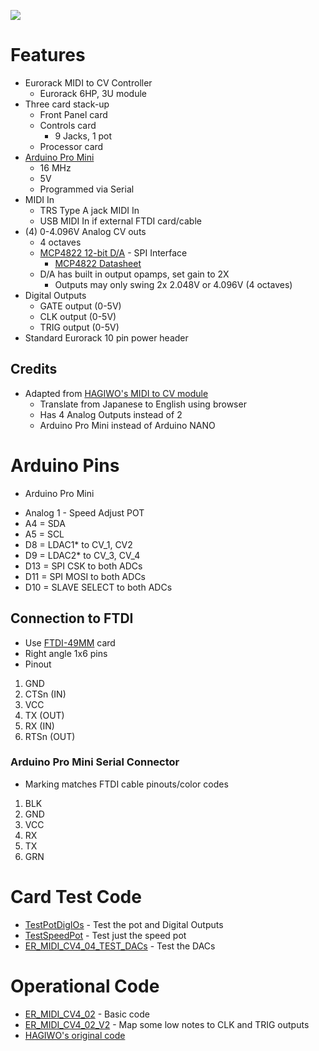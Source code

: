 <img src="http://land-boards.com/blwiki/images/a/a5/ER-MIDI-CV4-02_P1080867-720px.jpg"></img>

= Features =

* Eurorack MIDI to CV Controller
** Eurorack 6HP, 3U module
* Three card stack-up
** Front Panel card
** Controls card
*** 9 Jacks, 1 pot
** Processor card
* [http://land-boards.com/blwiki/index.php?title=Arduino_Pro_Mini Arduino Pro Mini]
** 16 MHz
** 5V
** Programmed via Serial
* MIDI In
** TRS Type A jack MIDI In
** USB MIDI In if external FTDI card/cable
* (4) 0-4.096V Analog CV outs
** 4 octaves
** [https://www.mouser.com/ProductDetail/Microchip-Technology-Atmel/MCP4822-E-P?qs=sGAEpiMZZMtgJDuTUz7Xu5a0A%252BlHhkxt3QSpqvc4zyk%3D MCP4822 12-bit D/A] - SPI Interface
*** [https://www.mouser.com/datasheet/2/268/21953a-8929.pdf MCP4822 Datasheet]
** D/A has built in output opamps, set gain to 2X
*** Outputs may only swing 2x 2.048V or 4.096V (4 octaves)
* Digital Outputs
** GATE output (0-5V)
** CLK output (0-5V)
** TRIG output (0-5V)
* Standard Eurorack 10 pin power header

== Credits ==

* Adapted from [https://note.com/solder_state/n/n17e028497eba HAGIWO's MIDI to CV module]
** Translate from Japanese to English using browser
** Has 4 Analog Outputs instead of 2
** Arduino Pro Mini instead of Arduino NANO

= Arduino Pins =

* Arduino Pro Mini

* Analog 1 - Speed Adjust POT
* A4 = SDA
* A5 = SCL
* D8 = LDAC1* to CV_1, CV2
* D9 = LDAC2* to CV_3, CV_4
* D13 = SPI CSK to both ADCs
* D11 = SPI MOSI to both ADCs
* D10 = SLAVE SELECT to both ADCs

== Connection to FTDI ==

* Use [http://land-boards.com/blwiki/index.php?title=FTDI-49MM FTDI-49MM] card
* Right angle 1x6 pins
* Pinout

# GND
# CTSn (IN)
# VCC
# TX (OUT)
# RX (IN)
# RTSn (OUT)

=== Arduino Pro Mini Serial Connector ===

* Marking matches FTDI cable pinouts/color codes

# BLK
# GND
# VCC
# RX
# TX
# GRN

= Card Test Code =

* [https://github.com/land-boards/lb-Arduino-Code/tree/master/LBCards/SYNTHS/ER_MIDI_CV/TestPotDigIOs TestPotDigIOs] - Test the pot and Digital Outputs
* [https://github.com/land-boards/lb-Arduino-Code/tree/master/LBCards/SYNTHS/ER_MIDI_CV/TestSpeedPot TestSpeedPot] - Test just the speed pot
* [https://github.com/land-boards/lb-Arduino-Code/tree/master/LBCards/SYNTHS/ER_MIDI_CV/ER_MIDI_CV4_04_TEST_DACs ER_MIDI_CV4_04_TEST_DACs] - Test the DACs

= Operational Code =

* [https://github.com/land-boards/lb-Arduino-Code/tree/master/LBCards/SYNTHS/ER_MIDI_CV/ER_MIDI_CV4_02 ER_MIDI_CV4_02] - Basic code
* [https://github.com/land-boards/lb-Arduino-Code/tree/master/LBCards/SYNTHS/ER_MIDI_CV/ER_MIDI_CV4_02_V2 ER_MIDI_CV4_02_V2] - Map some low notes to CLK and TRIG outputs
* [https://github.com/land-boards/lb-Arduino-Code/tree/master/LBCards/SYNTHS/ER_MIDI_CV/SYNTHMIDICTL01 HAGIWO's original code]
